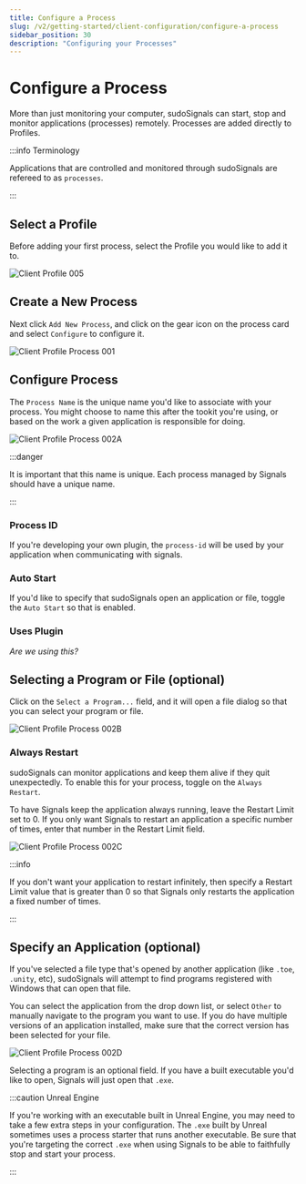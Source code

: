 ```yaml
---
title: Configure a Process
slug: /v2/getting-started/client-configuration/configure-a-process
sidebar_position: 30
description: "Configuring your Processes"
---
```


# Configure a Process

More than just monitoring your computer, sudoSignals can start, stop and monitor applications (processes) remotely. Processes are added directly to Profiles.

:::info Terminology

Applications that are controlled and monitored through sudoSignals are refereed to as `processes`. 

:::

## Select a Profile

Before adding your first process, select the Profile you would like to add it to.

![Client Profile 005](/img/client-configuration/v2-client-profile-005.png)

## Create a New Process

Next click `Add New Process`, and click on the gear icon on the process card and select `Configure` to configure it.

![Client Profile Process 001](/img/client-configuration/v2-client-profile-process-001.png)

## Configure Process

The `Process Name` is the unique name you'd like to associate with your process. You might choose to name this after the tookit you're using, or based on the work a given application is responsible for doing. 

![Client Profile Process 002A](/img/client-configuration/v2-client-profile-process-002A.png)

:::danger

It is important that this name is unique. Each process managed by Signals should have a unique name. 

:::

### Process ID

If you're developing your own plugin, the `process-id` will be used by your application when communicating with signals. 

### Auto Start

If you'd like to specify that sudoSignals open an application or file, toggle the `Auto Start` so that is enabled. 

### Uses Plugin

*Are we using this?*

## Selecting a Program or File (optional)

Click on the `Select a Program...` field, and it will open a file dialog so that you can select your program or file.

![Client Profile Process 002B](/img/client-configuration/v2-client-profile-process-002B.png)

### Always Restart

sudoSignals can monitor applications and keep them alive if they quit unexpectedly. To enable this for your process, toggle on the `Always Restart`.

To have Signals keep the application always running, leave the Restart Limit set to 0. If you only want Signals to restart an application a specific number of times, enter that number in the Restart Limit field. 

![Client Profile Process 002C](/img/client-configuration/v2-client-profile-process-002C.png)

:::info

If you don't want your application to restart infinitely, then specify a Restart Limit value that is greater than 0 so that Signals only restarts the application a fixed number of times.

:::

## Specify an Application (optional)

If you've selected a file type that's opened by another application (like `.toe`, `.unity`, etc), sudoSignals will attempt to find programs registered with Windows that can open that file. 

You can select the application from the drop down list, or select `Other` to manually navigate to the program you want to use. If you do have multiple versions of an application installed, make sure that the correct version has been selected for your file.

![Client Profile Process 002D](/img/client-configuration/v2-client-profile-process-002D.png)


Selecting a program is an optional field. If you have a built executable you'd like to open, Signals will just open that `.exe`. 

:::caution Unreal Engine

If you're working with an executable built in Unreal Engine, you may need to take a few extra steps in your configuration. The `.exe` built by Unreal sometimes uses a process starter that runs another executable. Be sure that you're targeting the correct `.exe` when using Signals to be able to faithfully stop and start your process.

:::



